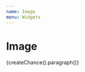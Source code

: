 ```yaml
---
name: Image
menu: Widgets
---
```



# Image

<Playground>
  <div style={{backgroundColor: 'lightblue'}}>
    <Widgets.Image
      src="https://lonerwolf.com/wp-content/uploads/2017/08/difference-between-fate-and-destiny-1-min.jpg"
    >
      {createChance().paragraph()}
    </Widgets.Image>
  </div>
</Playground>
